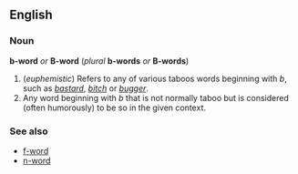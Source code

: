 ==English==
===Noun===
'''b-word''' ''or'' '''B-word''' (''plural'' '''b-words''' ''or'' '''B-words''')

#(''euphemistic'') Refers to any of various taboos words beginning with  ''b'', such as ''[[bastard]]'', ''[[bitch]]'' or ''[[bugger]]''.
#Any word beginning with ''b'' that is not normally taboo but is considered (often humorously) to be so in the given context.
<!-- these are all nonce words
#*[[bimbo]] in [http://lounge.bust.com/discus/messages/12/34390.html?1092034440 the BUST lounge]
#*[[bitch]] various places
#*[[biodiversity]]  &mdash; John Harte, from [http://www.defenders.org/bio-bi03.html ''DEFENDERS Magazine, Spring 1996 issue'']
#*[[bisexual]] &mdash; Melida Lo writing in [http://www.afterellen.com/People/leishahailey.html AfterEllen.com]
#*[[bishounen]] on [http://bword.ricochetmoon.net/ bword.ricochetmoon.net]
#*[[blog]] &mdash; [http://johnbokma.com/mexit/2004/04/28/dontusethebword.html John Bokma, April 28, 2004]
#*[[boring]] &mdash; Jacquie McTaggart in [http://www.articlecity.com/articles/parenting/article_142.shtml ArticleCity.com]
#*[[breakthrough]]:  ''The "B" word--breakthrough--divides scientists and journalists as no other.'' &mdash; Barry A. Palevitz and Ricki Lewis in [http://www.the-scientist.com/yr1998/july/persp_980720.html ''The Scientist 12<nowiki>[15]</nowiki>:7, Jul. 20, 1998'']
#*[[bridezilla]] &mdash; Elise Mac Adam in [http://www.indiebride.com/essays/macadam/index.html ''The B-Word, Indiebride Spring 2002]
#*[[bubble]] in the economic sense, attributed to Paul Krugman, also found in [http://www.theage.com.au/articles/2003/09/17/1063625090248.html?from=storyrhs&oneclick=true ''The Age, September 18, 2003'']
#*[[budget]] various places
#*[[bureaucracy ]] David Hall in [http://www.findarticles.com/p/articles/mi_m0JQP/is_2003_April/ai_100462812 ''New Internationalist, April, 2003'']
-->

===See also===
*[[f-word]]
*[[n-word]]